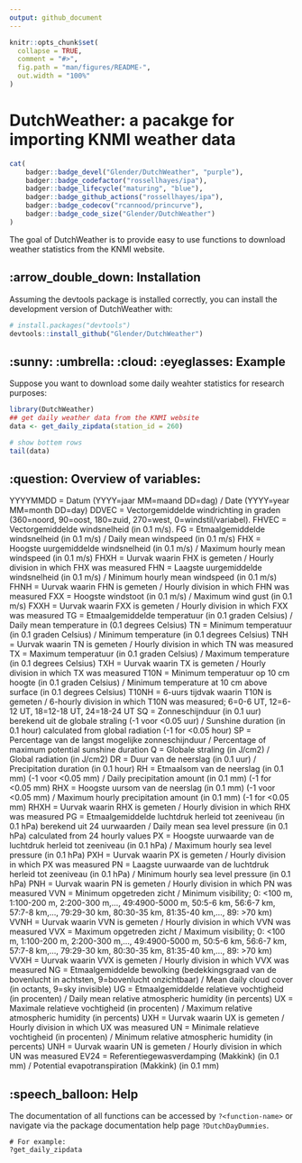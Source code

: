 ```yaml
---
output: github_document
---
```


<!-- README.md is generated from README.Rmd. Please edit that file -->

```r
knitr::opts_chunk$set(
  collapse = TRUE,
  comment = "#>",
  fig.path = "man/figures/README-",
  out.width = "100%"
)
```

# DutchWeather: a pacakge for importing KNMI weather data

```r
cat(
	badger::badge_devel("Glender/DutchWeather", "purple"),
	badger::badge_codefactor("rossellhayes/ipa"),
	badger::badge_lifecycle("maturing", "blue"),
	badger::badge_github_actions("rossellhayes/ipa"),
	badger::badge_codecov("rcannood/princurve"),
	badger::badge_code_size("Glender/DutchWeather")
)
```

The goal of DutchWeather is to provide easy to use functions to download weather statistics from the KNMI website.

## :arrow_double_down: Installation

Assuming the devtools package is installed correctly, you can install the development version of DutchWeather with:

``` r
# install.packages("devtools")
devtools::install_github("Glender/DutchWeather")
```
## :sunny: :umbrella: :cloud: :eyeglasses: Example

Suppose you want to download some daily weahter statistics for research purposes:

```r
library(DutchWeather)
## get daily weather data from the KNMI website
data <- get_daily_zipdata(station_id = 260)

# show bottem rows
tail(data)

```

## :question: Overview of variables:

YYYYMMDD  = Datum (YYYY=jaar MM=maand DD=dag) / Date (YYYY=year MM=month DD=day)
DDVEC     = Vectorgemiddelde windrichting in graden (360=noord, 90=oost, 180=zuid, 270=west, 0=windstil/variabel). 
FHVEC     = Vectorgemiddelde windsnelheid (in 0.1 m/s). 
FG        = Etmaalgemiddelde windsnelheid (in 0.1 m/s) / Daily mean windspeed (in 0.1 m/s)
FHX       = Hoogste uurgemiddelde windsnelheid (in 0.1 m/s) / Maximum hourly mean windspeed (in 0.1 m/s)
FHXH      = Uurvak waarin FHX is gemeten / Hourly division in which FHX was measured
FHN       = Laagste uurgemiddelde windsnelheid (in 0.1 m/s) / Minimum hourly mean windspeed (in 0.1 m/s)
FHNH      = Uurvak waarin FHN is gemeten / Hourly division in which FHN was measured
FXX       = Hoogste windstoot (in 0.1 m/s) / Maximum wind gust (in 0.1 m/s)
FXXH      = Uurvak waarin FXX is gemeten / Hourly division in which FXX was measured
TG        = Etmaalgemiddelde temperatuur (in 0.1 graden Celsius) / Daily mean temperature in (0.1 degrees Celsius)
TN        = Minimum temperatuur (in 0.1 graden Celsius) / Minimum temperature (in 0.1 degrees Celsius)
TNH       = Uurvak waarin TN is gemeten / Hourly division in which TN was measured
TX        = Maximum temperatuur (in 0.1 graden Celsius) / Maximum temperature (in 0.1 degrees Celsius)
TXH       = Uurvak waarin TX is gemeten / Hourly division in which TX was measured
T10N      = Minimum temperatuur op 10 cm hoogte (in 0.1 graden Celsius) / Minimum temperature at 10 cm above surface (in 0.1 degrees Celsius)
T10NH     = 6-uurs tijdvak waarin T10N is gemeten / 6-hourly division in which T10N was measured; 6=0-6 UT, 12=6-12 UT, 18=12-18 UT, 24=18-24 UT
SQ        = Zonneschijnduur (in 0.1 uur) berekend uit de globale straling (-1 voor <0.05 uur) / Sunshine duration (in 0.1 hour) calculated from global radiation (-1 for <0.05 hour)
SP        = Percentage van de langst mogelijke zonneschijnduur / Percentage of maximum potential sunshine duration
Q         = Globale straling (in J/cm2) / Global radiation (in J/cm2)
DR        = Duur van de neerslag (in 0.1 uur) / Precipitation duration (in 0.1 hour)
RH        = Etmaalsom van de neerslag (in 0.1 mm) (-1 voor <0.05 mm) / Daily precipitation amount (in 0.1 mm) (-1 for <0.05 mm)
RHX       = Hoogste uursom van de neerslag (in 0.1 mm) (-1 voor <0.05 mm) / Maximum hourly precipitation amount (in 0.1 mm) (-1 for <0.05 mm)
RHXH      = Uurvak waarin RHX is gemeten / Hourly division in which RHX was measured
PG        = Etmaalgemiddelde luchtdruk herleid tot zeeniveau (in 0.1 hPa) berekend uit 24 uurwaarden / Daily mean sea level pressure (in 0.1 hPa) calculated from 24 hourly values
PX        = Hoogste uurwaarde van de luchtdruk herleid tot zeeniveau (in 0.1 hPa) / Maximum hourly sea level pressure (in 0.1 hPa)
PXH       = Uurvak waarin PX is gemeten / Hourly division in which PX was measured
PN        = Laagste uurwaarde van de luchtdruk herleid tot zeeniveau (in 0.1 hPa) / Minimum hourly sea level pressure (in 0.1 hPa)
PNH       = Uurvak waarin PN is gemeten / Hourly division in which PN was measured
VVN       = Minimum opgetreden zicht / Minimum visibility; 0: <100 m, 1:100-200 m, 2:200-300 m,..., 49:4900-5000 m, 50:5-6 km, 56:6-7 km, 57:7-8 km,..., 79:29-30 km, 80:30-35 km, 81:35-40 km,..., 89: >70 km)
VVNH      = Uurvak waarin VVN is gemeten / Hourly division in which VVN was measured
VVX       = Maximum opgetreden zicht / Maximum visibility; 0: <100 m, 1:100-200 m, 2:200-300 m,..., 49:4900-5000 m, 50:5-6 km, 56:6-7 km, 57:7-8 km,..., 79:29-30 km, 80:30-35 km, 81:35-40 km,..., 89: >70 km)
VVXH      = Uurvak waarin VVX is gemeten / Hourly division in which VVX was measured
NG        = Etmaalgemiddelde bewolking (bedekkingsgraad van de bovenlucht in achtsten, 9=bovenlucht onzichtbaar) / Mean daily cloud cover (in octants, 9=sky invisible)
UG        = Etmaalgemiddelde relatieve vochtigheid (in procenten) / Daily mean relative atmospheric humidity (in percents)
UX        = Maximale relatieve vochtigheid (in procenten) / Maximum relative atmospheric humidity (in percents)
UXH       = Uurvak waarin UX is gemeten / Hourly division in which UX was measured
UN        = Minimale relatieve vochtigheid (in procenten) / Minimum relative atmospheric humidity (in percents)
UNH       = Uurvak waarin UN is gemeten / Hourly division in which UN was measured
EV24      = Referentiegewasverdamping (Makkink) (in 0.1 mm) / Potential evapotranspiration (Makkink) (in 0.1 mm)

## :speech_balloon: Help

The documentation of all functions can be accessed by `?<function-name>` or navigate via the package documentation help page `?DutchDayDummies`.
```
# For example:
?get_daily_zipdata
```


